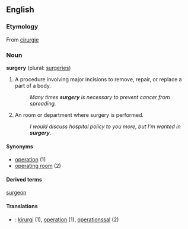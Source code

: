 {{wikipedia}}
==English==
<!--===Pronunciation===-->

===Etymology===
From [[cirurgie]]

===Noun===
'''surgery''' (plural: [[surgeries]])

#A procedure involving major incisions to remove, repair, or replace a part of a body.
#:''Many times '''surgery''' is necessary to prevent cancer from spreading.''
#An room or department where surgery is performed.
#:''I would discuss hospital policy to you more, but I'm wanted in '''surgery'''.''

====Synonyms====
*[[operation]] (1)
*[[operating room]] (2)

====Derived terms====
[[surgeon]]

====Translations====
*{{sv}}: [[kirurgi]] (1), [[operation]] (1), [[operationssal]] (2)